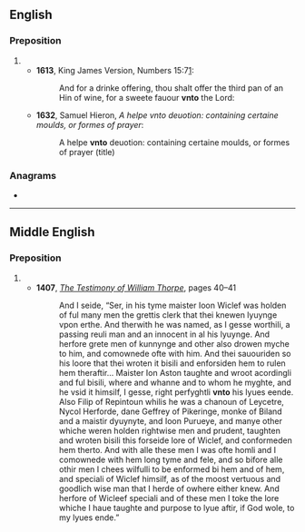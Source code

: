 ==English==

===Preposition===
{{en-prep}}

# {{obsolete typography of|en|unto}}
#* '''1613''', King James Version, Numbers 15:7[http://books.google.com/books?id=P9s_AAAAcAAJ&dq=vnto&pg=PA26-IA17#v=onepage&q=vnto&f=false]:
#*: And for a drinke offering, thou shalt offer the third pan of an Hin of wine, for a sweete fauour '''vnto''' the Lord:
#* '''1632''', Samuel Hieron, ''A helpe vnto deuotion: containing certaine moulds, or formes of prayer'':
#*: A helpe '''vnto''' deuotion: containing certaine moulds, or formes of prayer (title)

===Anagrams===
* {{anagrams|en|a=notv|on TV}}

----

==Middle English==

===Preposition===
{{head|enm|preposition}}

# {{l|en|unto}}
#* '''1407''', ''[[w:The Testimony of William Thorpe|The Testimony of William Thorpe]]'', pages 40–41
#*: And I seide, “Ser, in his tyme maister Ioon Wiclef was holden of ful many men the grettis clerk that thei knewen lyuynge vpon erthe. And therwith he was named, as I gesse worthili, a passing reuli man and an innocent in al his lyuynge. And herfore grete men of kunnynge and other also drowen myche to him, and comownede ofte with him. And thei sauouriden so his loore that thei wroten it bisili and enforsiden hem to rulen hem theraftir… Maister Ion Aston taughte and wroot acordingli and ful bisili, where and whanne and to whom he myghte, and he vsid it himsilf, I gesse, right perfyghtli '''vnto''' his lyues eende. Also Filip of Repintoun whilis he was a chanoun of Leycetre, Nycol Herforde, dane Geffrey of Pikeringe, monke of Biland and a maistir dyuynyte, and Ioon Purueye, and manye other whiche weren holden rightwise men and prudent, taughten and wroten bisili this forseide lore of Wiclef, and conformeden hem therto. And with alle these men I was ofte homli and I comownede with hem long tyme and fele, and so bifore alle othir men I chees wilfulli to be enformed bi hem and of hem, and speciali of Wiclef himsilf, as of the moost vertuous and goodlich wise man that I herde of owhere either knew. And herfore of Wicleef speciali and of these men I toke the lore whiche I haue taughte and purpose to lyue aftir, if God wole, to my lyues ende.”